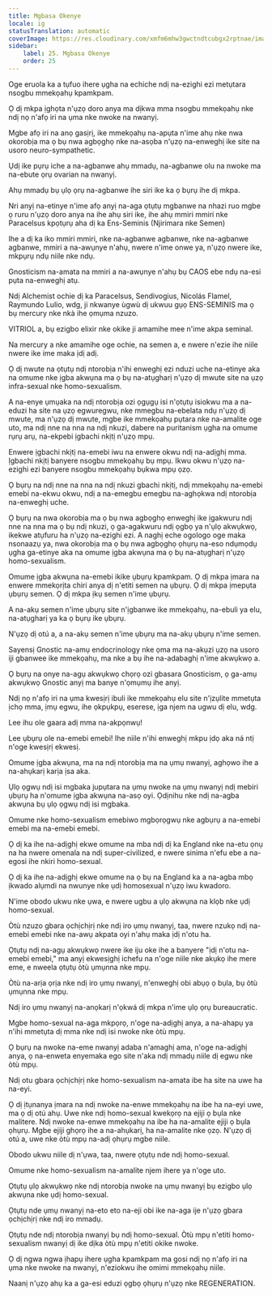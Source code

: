 ```yaml
---
title: Mgbasa Okenye
locale: ig
statusTranslation: automatic
coverImage: https://res.cloudinary.com/xmfm6mhw3gwctndtcubgx2rptnae/image/upload/v1740337243/small_cover_educacion_fundamental_a051170f1c.webp
sidebar:
    label: 25. Mgbasa Okenye
    order: 25
---
```

Oge eruola ka a tụfuo ihere ụgha na echiche ndị na-ezighi ezi metụtara nsogbu mmekọahụ kpamkpam.

Ọ dị mkpa ịghọta n'ụzọ doro anya ma dịkwa mma nsogbu mmekọahụ nke ndị nọ n'afọ iri na ụma nke nwoke na nwanyị.

Mgbe afọ iri na anọ gasịrị, ike mmekọahụ na-apụta n'ime ahụ nke nwa okorobịa ma ọ bụ nwa agbọghọ nke na-asọba n'ụzọ na-enweghị ike site na usoro neuro-sympathetic.

Ụdị ike pụrụ iche a na-agbanwe ahụ mmadụ, na-agbanwe olu na nwoke ma na-ebute ọrụ ovarian na nwanyị.

Ahụ mmadụ bụ ụlọ ọrụ na-agbanwe ihe siri ike ka ọ bụrụ ihe dị mkpa.

Nri anyị na-etinye n'ime afọ anyị na-aga ọtụtụ mgbanwe na nhazi ruo mgbe ọ ruru n'ụzọ doro anya na ihe ahụ siri ike, ihe ahụ mmiri mmiri nke Paracelsus kpọtụrụ aha dị ka Ens-Seminis (Njirimara nke Semen)

Ihe a dị ka iko mmiri mmiri, nke na-agbanwe agbanwe, nke na-agbanwe agbanwe, mmiri a na-awụnye n'ahụ, nwere n'ime onwe ya, n'ụzọ nwere ike, mkpụrụ ndụ niile nke ndụ.

Gnosticism na-amata na mmiri a na-awụnye n'ahụ bụ CAOS ebe ndụ na-esi pụta na-enweghị atụ.

Ndị Alchemist ochie dị ka Paracelsus, Sendivogius, Nicolás Flamel, Raymundo Lulio, wdg, ji nkwanye ùgwù dị ukwuu gụọ ENS-SEMINIS ma ọ bụ mercury nke nkà ihe ọmụma nzuzo.

VITRIOL a, bụ ezigbo elixir nke okike ji amamihe mee n'ime akpa seminal.

Na mercury a nke amamihe oge ochie, na semen a, e nwere n'ezie ihe niile nwere ike ime maka ịdị adị.

Ọ dị nwute na ọtụtụ ndị ntorobịa n'ihi enweghị ezi nduzi uche na-etinye aka na omume nke ịgba akwụna ma ọ bụ na-atụgharị n'ụzọ dị mwute site na ụzọ infra-sexual nke homo-sexualism.

A na-enye ụmụaka na ndị ntorobịa ozi ọgụgụ isi n'ọtụtụ isiokwu ma a na-eduzi ha site na ụzọ egwuregwu, nke mmegbu na-ebelata ndụ n'ụzọ dị mwute, ma n'ụzọ dị mwute, mgbe ike mmekọahụ pụtara nke na-amalite oge uto, ma ndị nne na nna na ndị nkuzi, dabere na puritanism ụgha na omume rụrụ arụ, na-ekpebi ịgbachi nkịtị n'ụzọ mpụ.

Enwere ịgbachi nkịtị na-emebi iwu na enwere okwu ndị na-adịghị mma. Ịgbachi nkịtị banyere nsogbu mmekọahụ bụ mpụ. Ikwu okwu n'ụzọ na-ezighi ezi banyere nsogbu mmekọahụ bụkwa mpụ ọzọ.

Ọ bụrụ na ndị nne na nna na ndị nkuzi gbachi nkịtị, ndị mmekọahụ na-emebi emebi na-ekwu okwu, ndị a na-emegbu emegbu na-aghọkwa ndị ntorobịa na-enweghị uche.

Ọ bụrụ na nwa okorobịa ma ọ bụ nwa agbọghọ enweghị ike ịgakwuru ndị nne na nna ma ọ bụ ndị nkuzi, ọ ga-agakwuru ndị ọgbọ ya n'ụlọ akwụkwọ, ikekwe atụfuru ha n'ụzọ na-ezighi ezi. A naghị eche ogologo oge maka nsonaazụ ya, nwa okorobịa ma ọ bụ nwa agbọghọ ọhụrụ na-eso ndụmọdụ ụgha ga-etinye aka na omume ịgba akwụna ma ọ bụ na-atụgharị n'ụzọ homo-sexualism.

Omume ịgba akwụna na-emebi ikike ụbụrụ kpamkpam. Ọ dị mkpa ịmara na enwere mmekọrịta chiri anya dị n'etiti semen na ụbụrụ. Ọ dị mkpa ịmepụta ụbụrụ semen. Ọ dị mkpa ịkụ semen n'ime ụbụrụ.

A na-akụ semen n'ime ụbụrụ site n'ịgbanwe ike mmekọahụ, na-ebuli ya elu, na-atụgharị ya ka ọ bụrụ ike ụbụrụ.

N'ụzọ dị otú a, a na-akụ semen n'ime ụbụrụ ma na-akụ ụbụrụ n'ime semen.

Sayensị Gnostic na-amụ endocrinology nke ọma ma na-akụzi ụzọ na usoro iji gbanwee ike mmekọahụ, ma nke a bụ ihe na-adabaghị n'ime akwụkwọ a.

Ọ bụrụ na onye na-agụ akwụkwọ chọrọ ozi gbasara Gnosticism, ọ ga-amụ akwụkwọ Gnostic anyị ma banye n'ọmụmụ ihe anyị.

Ndị nọ n'afọ iri na ụma kwesịrị ibuli ike mmekọahụ elu site n'ịzụlite mmetụta ịchọ mma, ịmụ egwu, ihe ọkpụkpụ, eserese, ịga njem na ugwu dị elu, wdg.

Lee ihu ole gaara adị mma na-akpọnwụ!

Lee ụbụrụ ole na-emebi emebi! Ihe niile n'ihi enweghị mkpu ịdọ aka ná ntị n'oge kwesịrị ekwesị.

Omume ịgba akwụna, ma na ndị ntorobịa ma na ụmụ nwanyị, aghọwo ihe a na-ahụkarị karịa ịsa aka.

Ụlọ ọgwụ ndị isi mgbaka jupụtara na ụmụ nwoke na ụmụ nwanyị ndị mebiri ụbụrụ ha n'omume ịgba akwụna na-asọ oyi. Ọdịnihu nke ndị na-agba akwụna bụ ụlọ ọgwụ ndị isi mgbaka.

Omume nke homo-sexualism emebiwo mgbọrọgwụ nke agbụrụ a na-emebi emebi ma na-emebi emebi.

Ọ dị ka ihe na-adịghị ekwe omume na mba ndị dị ka England nke na-etu ọnụ na ha nwere omenala na ndị super-civilized, e nwere sinima n'efu ebe a na-egosi ihe nkiri homo-sexual.

Ọ dị ka ihe na-adịghị ekwe omume na ọ bụ na England ka a na-agba mbọ ịkwado alụmdi na nwunye nke ụdị homosexual n'ụzọ iwu kwadoro.

N'ime obodo ukwu nke ụwa, e nwere ugbu a ụlọ akwụna na klọb nke ụdị homo-sexual.

Òtù nzuzo gbara ọchịchịrị nke ndị iro ụmụ nwanyị, taa, nwere nzukọ ndị na-emebi emebi nke na-awụ akpata oyi n'ahụ maka ịdị n'otu ha.

Ọtụtụ ndị na-agụ akwụkwọ nwere ike iju oke ihe a banyere "ịdị n'otu na-emebi emebi," ma anyị ekwesịghị ichefu na n'oge niile nke akụkọ ihe mere eme, e nweela ọtụtụ òtù ụmụnna nke mpụ.

Òtù na-arịa ọrịa nke ndị iro ụmụ nwanyị, n'enweghị obi abụọ ọ bụla, bụ òtù ụmụnna nke mpụ.

Ndị iro ụmụ nwanyị na-anọkarị n'ọkwá dị mkpa n'ime ụlọ ọrụ bureaucratic.

Mgbe homo-sexual na-aga mkpọrọ, n'oge na-adịghị anya, a na-ahapụ ya n'ihi mmetụta dị mma nke ndị isi nwoke nke òtù mpụ.

Ọ bụrụ na nwoke na-eme nwanyị adaba n'amaghị ama, n'oge na-adịghị anya, ọ na-enweta enyemaka ego site n'aka ndị mmadụ niile dị egwu nke òtù mpụ.

Ndị otu gbara ọchịchịrị nke homo-sexualism na-amata ibe ha site na uwe ha na-eyi.

Ọ dị ịtụnanya ịmara na ndị nwoke na-enwe mmekọahụ na ibe ha na-eyi uwe, ma ọ dị otú ahụ. Uwe nke ndị homo-sexual kwekọrọ na ejiji ọ bụla nke malitere. Ndị nwoke na-enwe mmekọahụ na ibe ha na-amalite ejiji ọ bụla ọhụrụ. Mgbe ejiji ghọrọ ihe a na-ahụkarị, ha na-amalite nke ọzọ. N'ụzọ dị otú a, uwe nke òtù mpụ na-adị ọhụrụ mgbe niile.

Obodo ukwu niile dị n'ụwa, taa, nwere ọtụtụ nde ndị homo-sexual.

Omume nke homo-sexualism na-amalite njem ihere ya n'oge uto.

Ọtụtụ ụlọ akwụkwọ nke ndị ntorobịa nwoke na ụmụ nwanyị bụ ezigbo ụlọ akwụna nke ụdị homo-sexual.

Ọtụtụ nde ụmụ nwanyị na-eto eto na-eji obi ike na-aga ije n'ụzọ gbara ọchịchịrị nke ndị iro mmadụ.

Ọtụtụ nde ndị ntorobịa nwanyị bụ ndị homo-sexual. Òtù mpụ n'etiti homo-sexualism nwanyị dị ike dịka òtù mpụ n'etiti okike nwoke.

Ọ dị ngwa ngwa ịhapụ ihere ụgha kpamkpam ma gosi ndị nọ n'afọ iri na ụma nke nwoke na nwanyị, n'eziokwu ihe omimi mmekọahụ niile.

Naanị n'ụzọ ahụ ka a ga-esi eduzi ọgbọ ọhụrụ n'ụzọ nke REGENERATION.

